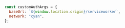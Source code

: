 ```js
const customAuthArgs = {
  baseUrl: `${window.location.origin}/serviceworker`,
  network: "cyan",
};
```
